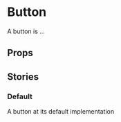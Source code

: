
<Meta of={ButtonStories} />

# Button

A button is ...

<Primary />

## Props

<Controls />

## Stories

### Default

A button at its default implementation

<Story of={ButtonStories.Default} />


